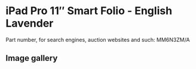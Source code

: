 
# iPad Pro 11″ Smart Folio - English Lavender

Part number, for search engines, auction websites and such: MM6N3ZM/A

## Image gallery

<div style={{ width: "768px" }}>
  <GalleryComponent
    images={[
      {
        original: "/everysource/MM6N3.webp",
        thumbnail: "/everypreview/MM6N3.webp",
      }
    ]}
  />
</div>